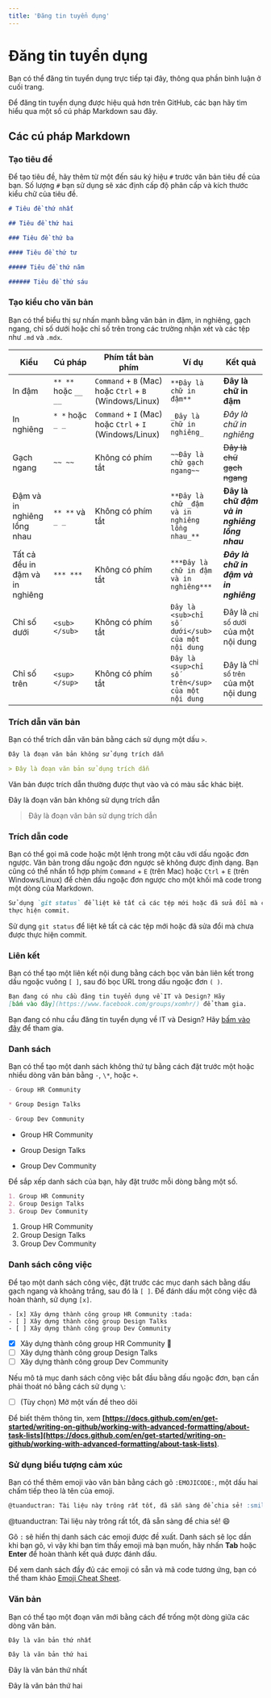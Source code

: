 ```yaml
---
title: 'Đăng tin tuyển dụng'
---
```


# Đăng tin tuyển dụng

<Note>
  Bạn có thể đăng tin tuyển dụng trực tiếp tại đây, thông qua phần bình luận ở
  cuối trang.
</Note>

Để đăng tin tuyển dụng được hiệu quả hơn trên GitHub, các bạn hãy tìm hiểu qua
một số cú pháp Markdown sau đây.

## Các cú pháp Markdown

### Tạo tiêu đề

Để tạo tiêu đề, hãy thêm từ một đến sáu ký hiệu `#` trước văn bản tiêu đề của
bạn. Số lượng `#` bạn sử dụng sẽ xác định cấp độ phân cấp và kích thước kiểu chữ
của tiêu đề.

```markdown
# Tiêu đề thứ nhất

## Tiêu đề thứ hai

### Tiêu đề thứ ba

#### Tiêu đề thứ tư

##### Tiêu đề thứ năm

###### Tiêu đề thứ sáu
```

### Tạo kiểu cho văn bản

Bạn có thể biểu thị sự nhấn mạnh bằng văn bản in đậm, in nghiêng, gạch ngang,
chỉ số dưới hoặc chỉ số trên trong các trường nhận xét và các tệp như `.md` và
`.mdx`.

| Kiểu                            | Cú pháp               | Phím tắt bàn phím                                       | Ví dụ                                            | Kết quả                                        |
| ------------------------------- | --------------------- | ------------------------------------------------------- | ------------------------------------------------ | ---------------------------------------------- |
| In đậm                          | `** **` hoặc `__ __`  | `Command` + `B` (Mac) hoặc `Ctrl` + `B` (Windows/Linux) | `**Đây là chữ in đậm**`                          | **Đây là chữ in đậm**                          |
| In nghiêng                      | `* *` hoặc `_ _`      | `Command` + `I` (Mac) hoặc `Ctrl` + `I` (Windows/Linux) | `_Đây là chữ in nghiêng_`                        | _Đây là chữ in nghiêng_                        |
| Gạch ngang                      | `~~ ~~`               | Không có phím tắt                                       | `~~Đây là chữ gạch ngang~~`                      | ~~Đây là chữ gạch ngang~~                      |
| Đậm và in nghiêng lồng nhau     | `** **` và `_ _`      | Không có phím tắt                                       | `**Đây là chữ _đậm và in nghiêng lồng nhau_**`   | **Đây là chữ _đậm và in nghiêng lồng nhau_**   |
| Tất cả đều in đậm và in nghiêng | `*** ***`             | Không có phím tắt                                       | `***Đây là chữ in đậm và in nghiêng***`          | **_Đây là chữ in đậm và in nghiêng_**          |
| Chỉ số dưới                     | `<sub> </sub>`        | Không có phím tắt                                       | `Đây là <sub>chỉ số dưới</sub> của một nội dung` | Đây là <sub>chỉ số dưới</sub> của một nội dung |
| Chỉ số trên                     | `<sup> </sup>`        | Không có phím tắt                                       | `Đây là <sup>chỉ số trên</sup> của một nội dung` | Đây là <sup>chỉ số trên</sup> của một nội dung |

### Trích dẫn văn bản

Bạn có thể trích dẫn văn bản bằng cách sử dụng một dấu `>`.

```markdown
Đây là đoạn văn bản không sử dụng trích dẫn

> Đây là đoạn văn bản sử dụng trích dẫn
```

Văn bản được trích dẫn thường được thụt vào và có màu sắc khác biệt.

Đây là đoạn văn bản không sử dụng trích dẫn

> Đây là đoạn văn bản sử dụng trích dẫn

### Trích dẫn code

Bạn có thể gọi mã code hoặc một lệnh trong một câu với dấu ngoặc đơn ngược. Văn
bản trong dấu ngoặc đơn ngược sẽ không được định dạng. Bạn cũng có thể nhấn tổ
hợp phím `Command` + `E` (trên Mac) hoặc `Ctrl` + `E` (trên Windows/Linux) để
chèn dấu ngoặc đơn ngược cho một khối mã code trong một dòng của Markdown.

```markdown
Sử dụng `git status` để liệt kê tất cả các tệp mới hoặc đã sửa đổi mà chưa được
thực hiện commit.
```

Sử dụng `git status` để liệt kê tất cả các tệp mới hoặc đã sửa đổi mà chưa được
thực hiện commit.

### Liên kết

Bạn có thể tạo một liên kết nội dung bằng cách bọc văn bản liên kết trong dấu
ngoặc vuông `[ ]`, sau đó bọc URL trong dấu ngoặc đơn `( )`.

```markdown
Bạn đang có nhu cầu đăng tin tuyển dụng về IT và Design? Hãy
[bấm vào đây](https://www.facebook.com/groups/xomhr/) để tham gia.
```

Bạn đang có nhu cầu đăng tin tuyển dụng về IT và Design? Hãy
[bấm vào đây](https://www.facebook.com/groups/xomhr/) để tham gia.

### Danh sách

Bạn có thể tạo một danh sách không thứ tự bằng cách đặt trước một hoặc nhiều
dòng văn bản bằng `-`, `\*`, hoặc `+`.

```markdown
- Group HR Community

* Group Design Talks

- Group Dev Community
```

- Group HR Community

* Group Design Talks

- Group Dev Community

Để sắp xếp danh sách của bạn, hãy đặt trước mỗi dòng bằng một số.

```markdown
1. Group HR Community
2. Group Design Talks
3. Group Dev Community
```

1. Group HR Community
2. Group Design Talks
3. Group Dev Community

### Danh sách công việc

Để tạo một danh sách công việc, đặt trước các mục danh sách bằng dấu gạch ngang
và khoảng trắng, sau đó là `[ ]`. Để đánh dấu một công việc đã hoàn thành, sử
dụng `[x]`.

```
- [x] Xây dựng thành công group HR Community :tada:
- [ ] Xây dựng thành công group Design Talks
- [ ] Xây dựng thành công group Dev Community
```

- [x] Xây dựng thành công group HR Community :tada:
- [ ] Xây dựng thành công group Design Talks
- [ ] Xây dựng thành công group Dev Community

Nếu mô tả mục danh sách công việc bắt đầu bằng dấu ngoặc đơn, bạn cần phải thoát
nó bằng cách sử dụng `\`:

- [ ] \(Tùy chọn) Mở một vấn đề theo dõi

Để biết thêm thông tin, xem
**[https://docs.github.com/en/get-started/writing-on-github/working-with-advanced-formatting/about-task-lists](https://docs.github.com/en/get-started/writing-on-github/working-with-advanced-formatting/about-task-lists)**.

### Sử dụng biểu tượng cảm xúc

Bạn có thể thêm emoji vào văn bản bằng cách gõ `:EMOJICODE:`, một dấu hai chấm
tiếp theo là tên của emoji.

```markdown
@tuanductran: Tài liệu này trông rất tốt, đã sẵn sàng để chia sẻ! :smile:
```

@tuanductran: Tài liệu này trông rất tốt, đã sẵn sàng để chia sẻ! :smile:

Gõ `:` sẽ hiển thị danh sách các emoji được đề xuất. Danh sách sẽ lọc dần khi
bạn gõ, vì vậy khi bạn tìm thấy emoji mà bạn muốn, hãy nhấn **Tab** hoặc
**Enter** để hoàn thành kết quả được đánh dấu.

Để xem danh sách đầy đủ các emoji có sẵn và mã code tương ứng, bạn có thể tham
khảo
[Emoji Cheat Sheet](https://github.com/ikatyang/emoji-cheat-sheet/blob/master/README.md).

### Văn bản

Bạn có thể tạo một đoạn văn mới bằng cách để trống một dòng giữa các dòng văn
bản.

```markdown
Đây là văn bản thứ nhất

Đây là văn bản thứ hai
```

Đây là văn bản thứ nhất

Đây là văn bản thứ hai
